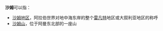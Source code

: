 '''沙姆'''可以指：

*[[沙姆地区|沙姆地区]]，阿拉伯世界对地中海东岸的整个[[雷凡特|雷凡特]]地区或大叙利亚地区的称呼
*[[沙姆山|沙姆山]]，位于阿曼东北部的一座山

{{Disambig|Cat=二字消歧义}}